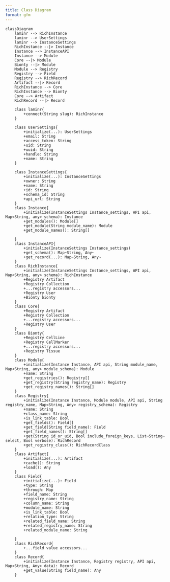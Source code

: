 ```yaml
---
title: Class Diagram
format: gfm
---
```


```mermaid
classDiagram
    laminr --> RichInstance
    laminr --> UserSettings
    laminr --> InstanceSettings
    RichInstance --|> Instance
    Instance --> InstanceAPI
    Instance --> Module
    Core --|> Module
    Bionty --|> Module
    Module --> Registry
    Registry --> Field
    Registry --> RichRecord
    Artifact --|> Record
    RichInstance --> Core
    RichInstance --> Bionty
    Core --> Artifact
    RichRecord --|> Record
    
    class laminr{
        +connect(String slug): RichInstance
    }

    class UserSettings{
        +initialize(...): UserSettings
        +email: String
        +access_token: String
        +uid: String
        +uuid: String
        +handle: String
        +name: String
    }

    class InstanceSettings{
        +initialize(...): InstanceSettings
        +owner: String
        +name: String
        +id: String
        +schema_id: String
        +api_url: String
    }
    class Instance{
        +initialize(InstanceSettings Instance_settings, API api, Map<String, any> schema): Instance
        +get_modules(): Module[]
        +get_module(String module_name): Module
        +get_module_names(): String[]

    }
    class InstanceAPI{
        +initialize(InstanceSettings Instance_settings)
        +get_schema(): Map~String, Any~
        +get_record(...): Map~String, Any~
    }
    class RichInstance{
        +initialize(InstanceSettings Instance_settings, API api, Map<String, any> schema): RichInstance
        +Registry Artifact
        +Registry Collection
        +...registry accessors...
        +Registry User
        +Bionty bionty
    }
    class Core{
        +Registry Artifact
        +Registry Collection
        +...registry accessors...
        +Registry User
    }
    class Bionty{
        +Registry CellLine
        +Registry CellMarker
        +...registry accessors...
        +Registry Tissue
    }
    class Module{
        +initialize(Instance Instance, API api, String module_name, Map<String, any> module_schema): Module
        +name: String
        +get_registries(): Registry[]
        +get_registry(String registry_name): Registry
        +get_registry_names(): String[]
    }
    class Registry{
        +initialize(Instance Instance, Module module, API api, String registry_name, Map<String, Any> registry_schema): Registry
        +name: String
        +class_name: String
        +is_link_table: Bool
        +get_fields(): Field[]
        +get_field(String field_name): Field
        +get_field_names(): String[]
        +get(String id_or_uid, Bool include_foreign_keys, List~String~ select, Bool verbose): RichRecord
        +get_registry_class(): RichRecordClass
    }
    class Artifact{
        +initialize(...): Artifact
        +cache(): String
        +load(): Any
    }
    class Field{
        +initialize(...): Field
        +type: String
        +through: Map
        +field_name: String
        +registry_name: String
        +column_name: String
        +module_name: String
        +is_link_table: Bool
        +relation_type: String
        +related_field_name: String
        +related_registry_name: String
        +related_module_name: String

    }
    class RichRecord{
        +...field value accessors...
    }
    class Record{
        +initialize(Instance Instance, Registry registry, API api, Map<String, Any> data): Record
        +get_value(String field_name): Any
    }
```
